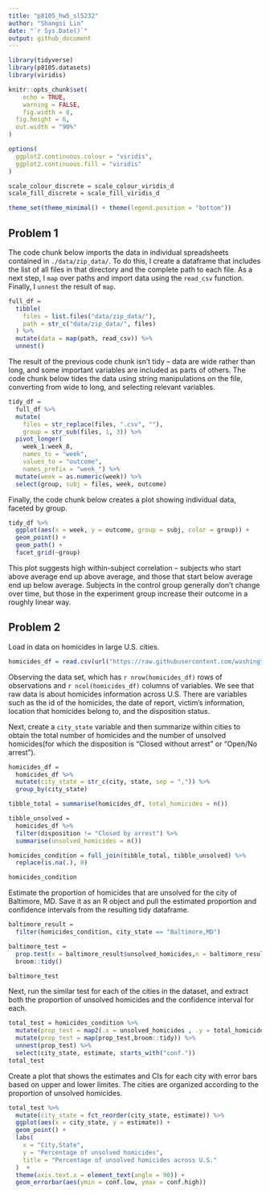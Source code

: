 ```yaml
---
title: "p8105_hw5_sl5232"
author: "Shangsi Lin"
date: "`r Sys.Date()`"
output: github_document
---
```


```r
library(tidyverse)
library(p8105.datasets)
library(viridis)

knitr::opts_chunk$set(
	echo = TRUE,
	warning = FALSE,
	fig.width = 8, 
  fig.height = 6,
  out.width = "90%"
)

options(
  ggplot2.continuous.colour = "viridis",
  ggplot2.continuous.fill = "viridis"
)

scale_colour_discrete = scale_colour_viridis_d
scale_fill_discrete = scale_fill_viridis_d

theme_set(theme_minimal() + theme(legend.position = "bottom"))
```


## Problem 1

The code chunk below imports the data in individual spreadsheets contained in `./data/zip_data/`. To do this, I create a dataframe that includes the list of all files in that directory and the complete path to each file. As a next step, I `map` over paths and import data using the `read_csv` function. Finally, I `unnest` the result of `map`.

```r
full_df = 
  tibble(
    files = list.files("data/zip_data/"),
    path = str_c("data/zip_data/", files)
  ) %>% 
  mutate(data = map(path, read_csv)) %>% 
  unnest()
```

The result of the previous code chunk isn't tidy -- data are wide rather than long, and some important variables are included as parts of others. The code chunk below tides the data using string manipulations on the file, converting from wide to long, and selecting relevant variables. 

```r
tidy_df = 
  full_df %>% 
  mutate(
    files = str_replace(files, ".csv", ""),
    group = str_sub(files, 1, 3)) %>% 
  pivot_longer(
    week_1:week_8,
    names_to = "week",
    values_to = "outcome",
    names_prefix = "week_") %>% 
  mutate(week = as.numeric(week)) %>% 
  select(group, subj = files, week, outcome)
```

Finally, the code chunk below creates a plot showing individual data, faceted by group. 

```r
tidy_df %>% 
  ggplot(aes(x = week, y = outcome, group = subj, color = group)) + 
  geom_point() + 
  geom_path() + 
  facet_grid(~group)
```

This plot suggests high within-subject correlation -- subjects who start above average end up above average, and those that start below average end up below average. Subjects in the control group generally don't change over time, but those in the experiment group increase their outcome in a roughly linear way. 

## Problem 2

Load in data on homicides in large U.S. cities.

```r
homicides_df = read.csv(url("https://raw.githubusercontent.com/washingtonpost/data-homicides/master/homicide-data.csv"))
```

Observing the data set, which has `r nrow(homicides_df)` rows of observations and `r ncol(homicides_df)` columns of variables. We see that raw data is about homicides information across U.S. There are variables such as the id of the homicides, the date of report, victim's information, location that homicides belong to, and the disposition status.

Next, create a `city_state` variable and then summarize within cities to obtain the total number of homicides and the number of unsolved homicides(for which the disposition is "Closed without arrest" or "Open/No arrest").

```r
homicides_df =
  homicides_df %>%
  mutate(city_state = str_c(city, state, sep = ",")) %>% 
  group_by(city_state) 

tibble_total = summarise(homicides_df, total_homicides = n())

tibble_unsolved =
  homicides_df %>% 
  filter(disposition != "Closed by arrest") %>% 
  summarise(unsolved_homicides = n()) 

homicides_condition = full_join(tibble_total, tibble_unsolved) %>% 
  replace(is.na(.), 0)

homicides_condition
```

Estimate the proportion of homicides that are unsolved for the city of Baltimore, MD. Save it as an R object and pull the estimated proportion and confidence intervals from the resulting tidy dataframe.

```r
baltimore_result = 
  filter(homicides_condition, city_state == "Baltimore,MD")

baltimore_test =
  prop.test(x = baltimore_result$unsolved_homicides,n = baltimore_result$total_homicides) %>% 
  broom::tidy()

baltimore_test
```

Next, run the similar test for each of the cities in the dataset, and extract both the proportion of unsolved homicides and the confidence interval for each. 

```r
total_test = homicides_condition %>%
  mutate(prop_test = map2(.x = unsolved_homicides , .y = total_homicides , ~prop.test(x = .x,n = .y))) %>%
  mutate(prop_test = map(prop_test,broom::tidy)) %>%
  unnest(prop_test) %>%
  select(city_state, estimate, starts_with("conf."))
total_test
```

Create a plot that shows the estimates and CIs for each city with error bars based on upper and lower limites. The cities are organized according to the proportion of unsolved homicides.

```r
total_test %>%
  mutate(city_state = fct_reorder(city_state, estimate)) %>%
  ggplot(aes(x = city_state, y = estimate)) +
  geom_point() +
  labs(
    x = "City,State",
    y = "Percentage of unsolved homicides",
    title = "Percentage of unsolved homicides across U.S."
  )  +
  theme(axis.text.x = element_text(angle = 90)) +
  geom_errorbar(aes(ymin = conf.low, ymax = conf.high)) 
```

